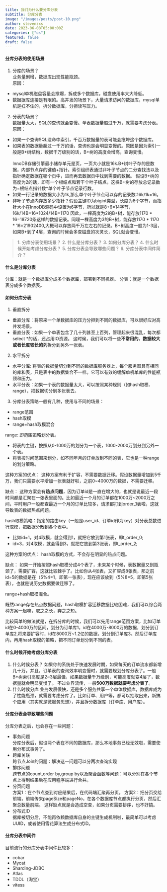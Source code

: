 ```yaml
---
title: 我们为什么要分库分表
subtitle: 分库分表
image: "/images/posts/post-10.png"
author: stevenzxs
date: 2023-06-08T05:00:00Z
categories: ["os"]
featured: false
draft: false
---
```

#### 分库分表的使用场景
1. 分库的场景？<br />
  业务量剧增，数据库出现性能瓶颈。<br />
  原因：
  - mysql单机磁盘容量会撑爆，拆成多个数据库，磁盘使用率大大降低。
  - 数据据库连接是有限的。高并发的场景下，大量请求访问的数据库，mysql单机是扛不住的，拆分数据库，分担读写压力。
2. 分表的场景？<br />
  数据量太大，SQL的查询就会变慢。单表数据量超过千万，就需要考虑分表。<br />
  原因：
  - 如果一个查询SQL没命中索引，千百万数据量的表可能会拖垮这个数据库。
  - 如果表的数据量超过一千万的话，查询也是会明显变慢的。原因是因为索引一般是B+树结构，数据千万级别的话，B+树的高度会增高，查询变慢。<br /><br />
  InnoDB存储引擎最小储存单元是页，一页大小就是16k.B+树叶子存的是数据，内部节点存的键值+指针。索引组织表通过非叶子节点的二分查找法以及指针确定数据在哪个页中，进而再去数据页中找到需要的数据。
  假设B+树的高度为2的话，即有一个根结点和若干个叶子结点。这棵B+树的存放总记录数为=根结点指针数*单个叶子节点记录行数。
  - 如果一行记录的数据大小为1k,那么单个叶子节点可以存的记录数:16k/1k=16。
  - 非叶子节点内存放多少指针？假设主键ID为bigint类型，长度为8个字节，而指针大小在InnoDB源码中设置为6字节，所以就是8+6=14字节，16k/14B=16*1024/14B=1170
  因此，一棵高度为2的B+树，能存放1170 * 16=18720条这样的数据记录。同理一棵高度为3的B+树，能存放1170 * 1170 * 16=21902400,大概可以存放两千万左左右的记录。B+树高度一般为1-3层，如果B+到了4层，查询的时候会多查磁盘的次灵长，SQL就会变慢。 

<Blockquote name="stevenzxs">
  1. 分库分表使用场景？
  2. 什么是分库分表？
  3. 如何分库分表？
  4. 什么时候开始考虑分库分表？
  5. 分库分表会导致哪些问题？
  6. 分库分表中间件简介？
</Blockquote>

#### 什么是分库分表
分库：就是一个数据库分成多个数据库，部署到不同机器。
分表：就是一个数据表分成多个数据表。

#### 如何分库分表
1. 垂直拆分
- 垂直分库：将原来一个单数据库的压力分担到不同的数据库，可以很好应对高并发场景。
- 垂直分表：如果一个单表包含了几十列甚至上百列，管理起来很混乱，每次都select *的话，还占用IO资源。
  这时候，我们可以将一些**不常用的、数据较大或者长度较长的列**拆分到另外一张表。
2. 水平拆分
- 水平分库: 将表的数据量切分到不同的数据库服务器上，每个服务器具有相同的库和表，只是表中的数据集合不一样。它可以有效的缓解单机单库的性能瓶颈和压力。
- 水平分表：如果一个表的数据量太大，可以按照某种规则（如hash取模、range），把数据切分到多张表去。
3. 分库分表策略一般有几种，使用与不同的场景：
- range范围
- hash取模
- range+hash取模混合

range: 即范围策略划分表。
- 将表的主键，按照从0-1000万的划分为一个表，1000-2000万划分到另外一个表。
- 将表按时间范围来划分，如不同年月的订单放到不同的表，它也是一种range的划分策略。

这种方案的优点：
这种方案有利于扩容，不需要数据迁移。假设数据量增加到5千万，我们只需要水平增加一张表就好啦，之前0~4000万的数据，不需要迁移。

缺点：
这种方案会有**热点问题**，因为订单id是一直在增大的，也就是说最近一段时间都是汇聚在一张表里面的。比如最近一个月的订单都在1000万~2000万之间，平时用户一般都查最近一个月的订单比较多，请求都打到order_1表啦，这就导致表的数据热点问题。

hash取模策略：指定的路由key（一般是user_id、订单id作为key）对分表总数进行取模，把数据分散到各个表中。
- 比如id=1，对4取模，就会得到1，就把它放到第1张表，即t_order_0;
- id=3，对4取模，就会得到3，就把它放到第3张表，即t_order_2;

这种方案的优点：
hash取模的方式，不会存在明显的热点问题。

缺点：
如果一开始按照hash取模分成4个表了，未来某个时候，表数据量又到瓶颈了，需要扩容，这就比较棘手了。比如你从4张表，又扩容成8张表，那之前id=5的数据是在（5%4=1，即第一张表），现在应该放到（5%8=5，即第5张表），也就是说历史数据要做迁移了。

range+hash取模混合。

既然range存在热点数据问题，hash取模扩容迁移数据比较困难，我们可以综合两种方案一起嘛，取之之长，弃之之短。

比较简单的做法就是，在拆分库的时候，我们可以先用range范围方案，比如订单id在0-4000万的区间，划分为订单库1，id在4000万-8000万的数据，划分到订单库2,将来要扩容时，id在8000万~1.2亿的数据，划分到订单库3。然后订单库内，再用hash取模的策略，把不同订单划分到不同的表。

#### 什么时候开始考虑分库分表
1. 什么时候分表？
如果你的系统处于快速发展时期，如果每天的订单流水都新增几十万，并且，订单表的查询效率明变慢时，就需要规划分库分表了。一般B+树索引高度是2~3层最佳，如果数据量千万级别，可能高度就变4层了，数据量就会明显变慢了。
不过业界流传，一般**500万数据就要考虑分表了**。
2. 什么时候分库
业务发展很快，还是多个服务共享一个单体数据库，数据库成为了性能瓶颈，就需要考虑分库了。比如订单、用户等，都可以抽取出来，新搞个应用（其实就是微服务思想），并且拆分数据库（订单库、用户库）。

#### 分库分表会导致哪些问题
分库分表之后，也会存在一些问题：
- 事务问题<br />
  分库分表后，假设两个表在不同的数据库，那么本地事务已经无效啦，需要使用分布式事务了。
- 跨库关联<br />
  跨节点Join的问题：解决这一问题可以分两次查询实现
- 排序问题<br />
  跨节点的count,order by,group by以及聚合函数等问题：可以分别在各个节点上得到结果后在应用程序端进行合并。
- 分页问题<br />
  方案1：在个节点查到对应结果后，在代码端汇聚再分页。
  方案2：把分页交给前端，前端传来pageSize和pageNo，在各个数据库节点都执行分页，然后汇聚总数量前端。
  这样缺点就是会造成空查，如果分页需要排序，也不好搞。
- 分布式ID<br />
  据库被切分后，不能再依赖数据库自身的主键生成机制啦，最简单可以考虑UUID，或者使用雪花算法生成分布式ID。

#### 分库分表中间件
目前流行的分库分表中间件比较多：
- cobar
- Mycat
- Sharding-JDBC
- Atlas
- TDDL（淘宝）
- vitess